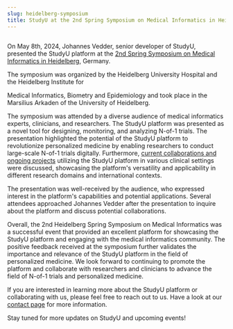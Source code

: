 ```yaml
---
slug: heidelberg-symposium
title: StudyU at the 2nd Spring Symposium on Medical Informatics in Heidelberg
---
```



<CaptionWrapper caption="Johannes Vedder presenting the StudyU platform at the 2nd Spring Symposium
on Medical Informatics in Heidelberg">
<Image img={heidelberg_symposium} />
</CaptionWrapper>

On May 8th, 2024, Johannes Vedder, senior developer of StudyU, presented the StudyU platform at the
[2nd Spring Symposium on Medical Informatics in Heidelberg](https://www.klinikum.uni-heidelberg.de/kliniken-institute/institute/institut-fuer-medizinische-informatik/2-heidelberger-fruehjahrssymposium-medizinische-informatik), Germany.
<!-- truncate --> The symposium was organized by the Heidelberg University Hospital and the Heidelberg Institute for
Medical Informatics, Biometry and Epidemiology and took place in the Marsilius Arkaden of the
University of Heidelberg.

The symposium was attended by a diverse audience of medical informatics experts, clinicians, and
researchers. The StudyU platform was presented as a novel tool for designing, monitoring, and
analyzing N-of-1 trials. The presentation highlighted the potential of the StudyU platform to
revolutionize personalized medicine by enabling researchers to conduct large-scale N-of-1 trials
digitally. Furthermore, [current collaborations and ongoing projects](http://localhost:3000/docs/basics/studies)
utilizing the StudyU platform in various clinical settings were discussed, showcasing the platform's
versatility and applicability in different research domains and international contexts.

The presentation was well-received by the audience, who expressed interest in the platform's
capabilities and potential applications. Several attendees approached Johannes Vedder after the
presentation to inquire about the platform and discuss potential collaborations.

Overall, the 2nd Heidelberg Spring Symposium on Medical Informatics was a successful event that
provided an excellent platform for showcasing the StudyU platform and engaging with the medical
informatics community. The positive feedback received at the symposium further validates the
importance and relevance of the StudyU platform in the field of personalized medicine. We look forward
to continuing to promote the platform and collaborate with researchers and clinicians to advance the
field of N-of-1 trials and personalized medicine.

If you are interested in learning more about the StudyU platform or collaborating with us, please feel
free to reach out to us. Have a look at our [contact page](/contact) for more information.

Stay tuned for more updates on StudyU and upcoming events!

<CaptionWrapper caption="Heidelberg Castle">
<Image img={heidelberg_castle} />
</CaptionWrapper>

<CaptionWrapper caption="The city of Heidelberg">
<Image img={heidelberg_city} />
</CaptionWrapper>
